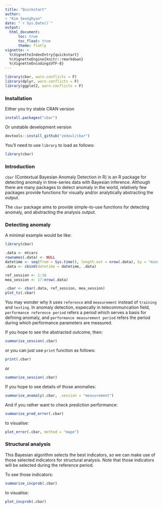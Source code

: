 ```yaml
---
title: "Quickstart"
author:
- "Kim Seonghyun"
date: "`r Sys.Date()`"
output: 
  html_document:
      toc: true
      toc_float: true
      theme: flatly
vignette: >
  %\VignetteIndexEntry{quickstart}
  %\VignetteEngine{knitr::rmarkdown}
  %\VignetteEncoding{UTF-8}
---
```


```r
library(cbar, warn.conflicts = F)
library(dplyr, warn.conflicts = F)
library(ggplot2, warn.conflicts = F)
```

### Installation

Either you try stable CRAN version

```r
install.packages("cbar")
```

Or unstable development version

```r
devtools::install_github("zedoul/cbar")
```

You'll need to use `library` to load as follows:

```r
library(cbar)
```

### Introduction

`cbar` (Contextual Bayesian Anomaly Detection in R) is an R package for detecting anomaly in time-series data with Bayesian inference.
Although there are many packages to detect anomaly in the world, relatively few packages
provide functions for visually and/or analytically abstracting the output.

The `cbar` package aims to provide simple-to-use functions for detecting anomaly, and abstracting the analysis output.

### Detecting anomaly

A minimal example would be like:

```r
library(cbar)

.data <- mtcars
rownames(.data) <- NULL
datetime <- seq(from = Sys.time(), length.out = nrow(.data), by = "mins")
.data <- cbind(datetime = datetime, .data)

ref_session <- 1:16
mea_session <- 17:nrow(.data)

.cbar <- cbar(.data, ref_session, mea_session)
plot_ts(.cbar)
```

You may wonder why it uses `reference` and `measurement` instead of `training` and `testing`. In anomaly detection, espeically in telecommuncation field, `performance reference period` 
refers a period which serves a basis for defining anomaly, and `performance measurement period` refers the period during which performance parameters are measured.

If you hope to see the abstracted outcome, then:

```r
summarise_session(.cbar)
```

or you can just use `print` function as follows:

```r
print(.cbar)
```

or

```r
summarise_session(.cbar)
```

If you hope to see details of those anomalies:

```r
summarise_anomaly(.cbar, .session = "measurement")
```

And if you rather want to check prediction performance:

```r
summarise_pred_error(.cbar)
```

to visualise:

```r
plot_error(.cbar, method = "mape")
```

### Structural analysis

This Bayesian algorithm selects the best indicators, so we can make use of
those selected indicators for structural analysis.
Note that those indicators will be selected during the reference period.

To see those indicators:

```r
summarise_incprob(.cbar)
```

to visualise:

```r
plot_incprob(.cbar)
```
